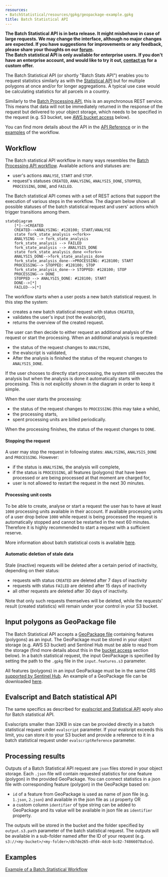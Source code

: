 ```yaml
---
resources:
- BatchStatistical/resources/gpkg/geopackage-example.gpkg
title: Batch Statistical API
---
```


**The Batch Statistical API is in beta release. It might misbehave in
case of large requests. We may change the interface, although no major
changes are expected. If you have suggestions for improvements or any
feedback, please share your thoughts on our
[forum](https://forum.sentinel-hub.com/){target="_blank"}.
`<br/>`{=html}The Batch statistical API is only available for enterprise
users. If you don\'t have an enterprise account, and would like to try
it out,
`<a href="mailto:info@sentinel-hub.com?subject=Sentinel Hub Inquiry">`{=html}contact
us`</a>`{=html} for a custom offer.**

The Batch Statistical API (or shortly \"Batch Stats API\") enables you
to request statistics similarly as with the [Statistical
API](/APIs/SentinelHub/Statistical.qmd) but for multiple polygons at
once and/or for longer aggregations. A typical use case would be
calculating statistics for all parcels in a country.

Similarly to the [Batch Processing API](/APIs/SentinelHub/Batch.qmd),
this is an asynchronous REST service. This means that data will not be
immediately returned in the response of the request but delivered to
your object storage, which needs to be specified in the request (e.g. S3
bucket, see [AWS bucket access](#aws-bucket-access) below).

You can find more details about the API in the [API
Reference](/APIs/SentinelHub/ApiReference.qmd#tag/batch-statistical) or
in the [examples](/APIs/SentinelHub/BatchStatistical/Examples.qmd) of
the workflow.

## Workflow

The Batch statistical API workflow in many ways resembles the [Batch
Processing API workflow](/APIs/SentinelHub/Batch.qmd#workflow).
Available actions and statuses are:

-   user\'s actions `ANALYSE`, `START` and `STOP`.
-   request\'s statuses `CREATED`, `ANALYSING`, `ANALYSIS_DONE`,
    `STOPPED`, `PROCESSING`, `DONE`, and `FAILED`.

The Batch statistical API comes with a set of REST actions that support
the execution of various steps in the workflow. The diagram below shows
all possible statuses of the batch statistical request and users\'
actions which trigger transitions among them.

``` mermaid
stateDiagram
    [*]-->CREATED
    CREATED-->ANALYSING: #128100; START/ANALYSE
    state fork_state_analysis <<fork>>
    ANALYSING --> fork_state_analysis
    fork_state_analysis --> FAILED
    fork_state_analysis --> ANALYSIS_DONE
    state fork_state_analysis_done <<fork>>
    ANALYSIS_DONE-->fork_state_analysis_done
    fork_state_analysis_done-->PROCESSING: #128100; START
    PROCESSING--> STOPPED: #128100; STOP
    fork_state_analysis_done--> STOPPED: #128100; STOP
    PROCESSING--> DONE
    STOPPED --> ANALYSIS_DONE: #128100; START
    DONE-->[*]
    FAILED-->[*]
```

The workflow starts when a user posts a new batch statistical request.
In this step the system:

-   creates a new batch statistical request with status `CREATED`,
-   validates the user\'s input (not the evalscript),
-   returns the overview of the created request.

The user can then decide to either request an additional analysis of the
request or start the processing. When an additional analysis is
requested:

-   the status of the request changes to `ANALYSING`,
-   the evalscript is validated,
-   After the analysis is finished the status of the request changes to
    `ANALYSIS_DONE`.

If the user chooses to directly start processing, the system still
executes the analysis but when the analysis is done it automatically
starts with processing. This is not explicitly shown in the diagram in
order to keep it simple.

When the user starts the processing:

-   the status of the request changes to `PROCESSING` (this may take a
    while),
-   the processing starts,
-   spent processing units are billed periodically.

When the processing finishes, the status of the request changes to
`DONE`.

#### Stopping the request

A user may stop the request in following states: `ANALYSING`,
`ANALYSIS_DONE` and `PROCESSING`. However:

-   if the status is `ANALYSING`, the analysis will complete,
-   if the status is `PROCESSING`, all features (polygons) that have
    been processed or are being processed at that moment are charged
    for,
-   user is not allowed to restart the request in the next 30 minutes.

#### Processing unit costs

To be able to create, analyse or start a request the user has to have at
least `1000` processing units available in their account. If available
processing units of a user drop below `1000` while request is being
processed the request is automatically stopped and cannot be restarted
in the next 60 minutes. Therefore it is highly recommended to start a
request with a sufficient reserve.

More information about batch statistical costs is available
[here](/APIs/SentinelHub/Overview/ProcessingUnit.qmd#batch-statistical-api).

#### Automatic deletion of stale data

Stale (inactive) requests will be deleted after a certain period of
inactivity, depending on their status:

-   requests with status `CREATED` are deleted after 7 days of
    inactivity
-   requests with status `FAILED` are deleted after 15 days of
    inactivity
-   all other requests are deleted after 30 days of inactivity.

Note that only such requests themselves will be deleted, while the
requests\' result (created statistics) will remain under your control in
your S3 bucket.

## Input polygons as GeoPackage file

The Batch Statistical API accepts a [GeoPackage
file](https://www.geopackage.org/){target="_blank"} containing features
(polygons) as an input. The GeoPackage must be stored in your object
storage (e.g. AWS S3 bucket) and Sentinel Hub must be able to read from
the storage (find more details about this in the [bucket
access](#aws-bucket-access) section below). In a batch statistical
request, the input GeoPackage is specified by setting the path to the
`.gpkg` file in the `input.features.s3` parameter.

All features (polygons) in an input GeoPackage must be in the same CRS
[supported by Sentinel Hub](/APIs/SentinelHub/Process/Crs.qmd). An
example of a GeoPackage file can be downloaded
[here](/APIs/SentinelHub/BatchStatistical/resources/gpkg/geopackage-example.gpkg).

## Evalscript and Batch statistical API

The same specifics as described for [evalscript and Statistical
API](/APIs/SentinelHub/Statistical.qmd#statistical-api-and-evalscript)
apply also for Batch statistical API.

Evalscripts smaller than 32KB in size can be provided directly in a
batch statistical request under `evalscript` parameter. If your
evalsript exceeds this limit, you can store it to your S3 bucket and
provide a reference to it in a batch statistical request under
`evalscriptReference` parameter.

## Processing results

Outputs of a Batch Statistical API request are `json` files stored in
your object storage. Each `.json` file will contain requested statistics
for one feature (polygon) in the provided GeoPackage. You can connect
statistics in a json file with corresponding feature (polygon) in the
GeoPackge based on:

-   `id` of a feature from GeoPackage is used as name of json file (e.g.
    `1.json`, `2.json`) and available in the json file as `id` property
    OR
-   a custom column `identifier` of type string can be added to
    GeoPackage and its value will be available in json file as
    `identifier` property.

The outputs will be stored in the bucket and the folder specified by
`output.s3.path` parameter of the batch statistical request. The outputs
will be available in a sub-folder named after the ID of your request
(e.g.
`s3://<my-bucket>/<my-folder>/db7de265-dfd4-4dc0-bc82-74866078a5ce`).

## Examples

[Example of a Batch Statistical
Workflow](/APIs/SentinelHub/BatchStatistical/Examples.qmd)

